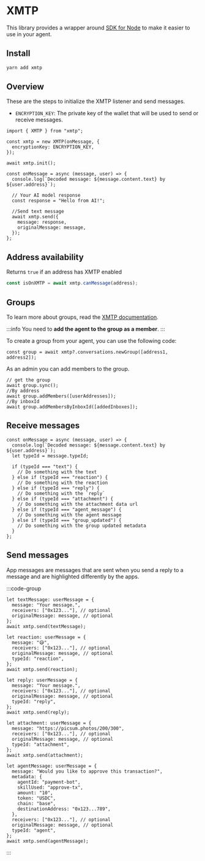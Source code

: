 # XMTP

This library provides a wrapper around [SDK for Node](https://github.com/xmtp/xmtp-js/tree/main/sdks/node-sdk) to make it easier to use in your agent.

## Install

```bash [yarn]
yarn add xmtp
```

## Overview

These are the steps to initialize the XMTP listener and send messages.

- `ENCRYPTION_KEY`: The private key of the wallet that will be used to send or receive messages.

```tsx
import { XMTP } from "xmtp";

const xmtp = new XMTP(onMessage, {
  encryptionKey: ENCRYPTION_KEY,
});

await xmtp.init();

const onMessage = async (message, user) => {
  console.log(`Decoded message: ${message.content.text} by ${user.address}`);

  // Your AI model response
  const response = "Hello from AI!";

  //Send text message
  await xmtp.send({
    message: response,
    originalMessage: message,
  });
};
```

## Address availability

Returns `true` if an address has XMTP enabled

```typescript
const isOnXMTP = await xmtp.canMessage(address);
```

## Groups

To learn more about groups, read the [XMTP documentation](https://docs.xmtp.org/inboxes/group-permissions).

:::info
You need to **add the agent to the group as a member**.
:::

To create a group from your agent, you can use the following code:

```tsx
const group = await xmtp?.conversations.newGroup([address1, address2]);
```

As an admin you can add members to the group.

```tsx
// get the group
await group.sync();
//By address
await group.addMembers([userAddresses]);
//By inboxId
await group.addMembersByInboxId([addedInboxes]);
```

## Receive messages

```tsx
const onMessage = async (message, user) => {
  console.log(`Decoded message: ${message.content.text} by ${user.address}`);
  let typeId = message.typeId;

  if (typeId === "text") {
    // Do something with the text
  } else if (typeId === "reaction") {
    // Do something with the reaction
  } else if (typeId === "reply") {
    // Do something with the `reply`
  } else if (typeId === "attachment") {
    // Do something with the attachment data url
  } else if (typeId === "agent_message") {
    // Do something with the agent message
  } else if (typeId === "group_updated") {
    // Do something with the group updated metadata
  }
};
```

## Send messages

App messages are messages that are sent when you send a reply to a message and are highlighted differently by the apps.

:::code-group

```tsx [Text]
let textMessage: userMessage = {
  message: "Your message.",
  receivers: ["0x123..."], // optional
  originalMessage: message, // optional
};
await xmtp.send(textMessage);
```

```tsx [Reaction]
let reaction: userMessage = {
  message: "😅",
  receivers: ["0x123..."], // optional
  originalMessage: message, // optional
  typeId: "reaction",
};
await xmtp.send(reaction);
```

```tsx [Reply]
let reply: userMessage = {
  message: "Your message.",
  receivers: ["0x123..."], // optional
  originalMessage: message, // optional
  typeId: "reply",
};
await xmtp.send(reply);
```

```tsx [Attachment]
let attachment: userMessage = {
  message: "https://picsum.photos/200/300",
  receivers: ["0x123..."], // optional
  originalMessage: message, // optional
  typeId: "attachment",
};
await xmtp.send(attachment);
```

```tsx [Agent]
let agentMessage: userMessage = {
  message: "Would you like to approve this transaction?",
  metadata: {
    agentId: "payment-bot",
    skillUsed: "approve-tx",
    amount: "10",
    token: "USDC",
    chain: "base",
    destinationAddress: "0x123...789",
  },
  receivers: ["0x123..."], // optional
  originalMessage: message, // optional
  typeId: "agent",
};
await xmtp.send(agentMessage);
```

:::
